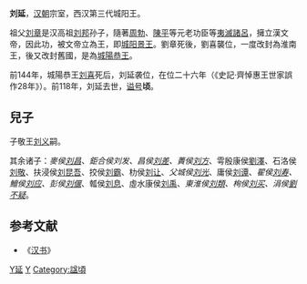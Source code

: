 '''刘延'''{{BD|前2世纪|?|前118年||catIdx=L}}，[[汉朝|汉朝]]宗室，西汉第三代城阳王。

祖父[[劉章_(城陽王)|刘章]]是汉高祖[[刘邦|刘邦]]孙子，隨著[[周勃|周勃]]、[[陈平_(汉朝)|陳平]]等元老功臣等[[夷滅諸呂|夷滅諸呂]]，擁立漢文帝，因此功，被文帝立為王，即[[城阳景王|城阳景王]]。劉章死後，劉喜襲位，一度改封為淮南王，後又改封舊國，是為[[城陽恭王|城陽恭王]]。

前144年，城陽恭王[[刘喜_(城阳王)|刘喜]]死后，刘延袭位，在位二十六年（《史記·齊悼惠王世家誤作28年》）。前118年，刘延去世，[[谥号|谥号]]'''顷'''。

==兒子==
子敬王[[刘义_(城阳王)|刘义]]嗣。

其余诸子：''麥侯[[刘昌|刘昌]]、鉅合侯刘发、昌侯[[刘差|刘差]]、蕢侯[[刘方|刘方]]''、雩殷康侯[[劉澤|劉澤]]、石洛侯[[刘敬|刘敬]]、扶浸侯[[刘昆吾|刘昆吾]]、挍侯[[刘霸|刘霸]]、朸侯[[刘让|刘让]]、''父城侯[[刘光|刘光]]''、庸侯[[刘谭|刘谭]]、''翟侯[[刘寿|刘寿]]、鱣侯[[刘应|刘应]]、彭侯[[刘偃|刘偃]]''、瓡侯[[刘息|刘息]]、虛水康侯[[刘禹|刘禹]]、''東淮侯[[刘類|刘類]]、栒侯[[刘买|刘买]]、涓侯[[劉不疑|劉不疑]]''。


{{start box}}
{{s-before|父[[刘喜_(城阳王)|刘喜]]}}
{{s-title|[[西汉|西汉]][[城阳王|城阳王]]|前143年—前118年}}
{{s-after|子[[刘义_(城阳王)|刘义]]}}
{{end box}}

==参考文献==
*《[[汉书|汉书]]》
{{西漢諸侯王}}

{{漢朝人物小作品}}
[[Category:西汉诸侯王|Y延]]
[[Category:刘姓|Y]]
[[Category:諡頃|Category:諡頃]]